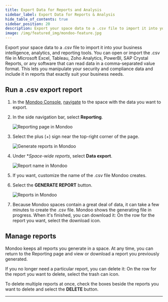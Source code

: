```yaml
---
title: Export Data for Reports and Analysis
sidebar_label: Export Data for Reports & Analysis
hide_table_of_contents: true
sidebar_position: 20
description: Export your space data to a .csv file to import it into your business intelligence, analytics, and reporting tools. You can open the .csv file in Microsoft Excel, Tableau, Zoho Analytics, PowerBI, SAP Crystal Reports, or any software that can read data in a comma-separated value format. This lets you manipulate your security and compliance data and include it in reports that exactly suit your business needs.
image: /img/featured_img/mondoo-feature.jpg
---
```


Export your space data to a .csv file to import it into your business intelligence, analytics, and reporting tools. You can open or import the .csv file in Microsoft Excel, Tableau, Zoho Analytics, PowerBI, SAP Crystal Reports, or any software that can read data in a comma-separated value format. This lets you manipulate your security and compliance data and include it in reports that exactly suit your business needs.

## Run a .csv export report

1. In the [Mondoo Console](https://console.mondoo.com), [navigate](/platform/start/navigate) to the space with the data you want to export.

2. In the side navigation bar, select **Reporting**.

   ![Reporting page in Mondoo](/img/platform/reporting/add-report.png)

3. Select the plus (+) sign near the top-right corner of the page.

   ![Generate reports in Mondoo](/img/platform/reporting/generate-reports.png)

4. Under **Space-wide reports*, select **Data export**.

   ![Report name in Mondoo](/img/platform/reporting/report-name.png)

5. If you want, customize the name of the .csv file Mondoo creates.

6. Select the **GENERATE REPORT** button.

   ![Reports in Mondoo](/img/platform/reporting/reports-list.png)

7. Because Mondoo spaces contain a great deal of data, it can take a few minutes to create the .csv file. Mondoo shows the generating file in progress. When it's finished, you can download it: On the row for the report you want, select the download icon.

## Manage reports

Mondoo keeps all reports you generate in a space. At any time, you can return to the Reporting page and view or download a report you previously generated.

If you no longer need a particular report, you can delete it: On the row for the report you want to delete, select the trash can icon.

To delete multiple reports at once, check the boxes beside the reports you want to delete and  select the **DELETE** button.

---
